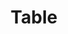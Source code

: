 ---
title: Table
description: A table is a set of data elements (values) that is organized using a model of vertical columns and horizontal rows.
---